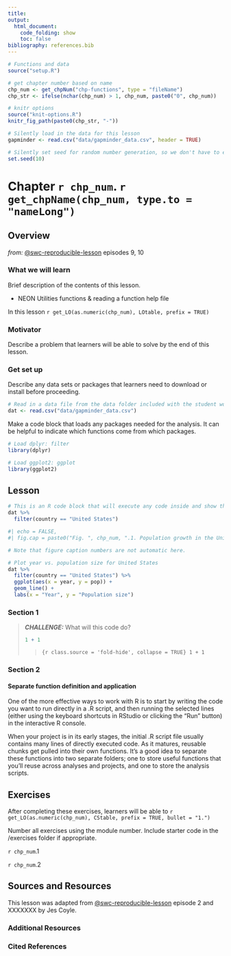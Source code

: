 ```yaml
---
title:  
output:
  html_document:
    code_folding: show
    toc: false
bibliography: references.bib
---
```



```r
# Functions and data
source("setup.R")

# get chapter number based on name
chp_num <- get_chpNum("chp-functions", type = "fileName")
chp_str <- ifelse(nchar(chp_num) > 1, chp_num, paste0("0", chp_num))

# knitr options
source("knit-options.R")
knitr_fig_path(paste0(chp_str, "-"))

# Silently load in the data for this lesson
gapminder <- read.csv("data/gapminder_data.csv", header = TRUE)

# Silently set seed for random number generation, so we don't have to explain it
set.seed(10)
```

# Chapter `r chp_num`. `r get_chpName(chp_num, type.to = "nameLong")` {.tabset}

## Overview 

*from:* [@swc-reproducible-lesson](https://swcarpentry.github.io/r-novice-gapminder/) episodes 9, 10


### What we will learn

Brief description of the contents of this lesson. 



- NEON Utilities functions & reading a function help file

In this lesson 
`r get_LO(as.numeric(chp_num), LOtable, prefix = TRUE)`

### Motivator

Describe a problem that learners will be able to solve by the end of this lesson.

### Get set up

Describe any data sets or packages that learners need to download or install before proceeding.

```r
# Read in a data file from the data folder included with the student workbook
dat <- read.csv("data/gapminder_data.csv")
```

Make a code block that loads any packages needed for the analysis. It can be helpful to indicate which functions come from which packages.

```r

# Load dplyr: filter
library(dplyr)

# Load ggplot2: ggplot
library(ggplot2)

```

## Lesson


```r
# This is an R code block that will execute any code inside and show the results.
dat %>%
  filter(country == "United States")

```



```r
#| echo = FALSE,
#| fig.cap = paste0("Fig. ", chp_num, ".1. Population growth in the United States 1952 - 2007.")

# Note that figure caption numbers are not automatic here.

# Plot year vs. population size for United States
dat %>%
  filter(country == "United States") %>%
  ggplot(aes(x = year, y = pop)) +
  geom_line() +
  labs(x = "Year", y = "Population size")

```


### Section 1


> ***CHALLENGE:*** What will this code do?
>
> ```r
> 1 + 1
> ```
> > ```{r class.source = 'fold-hide', collapse = TRUE}
> > 1 + 1
> > ```

### Section 2



#### Separate function definition and application

One of the more effective ways to work with R is to start by writing the code you want to run directly in a .R script, and then running the selected lines (either using the keyboard shortcuts in RStudio or clicking the "Run" button) in the interactive R console.

When your project is in its early stages, the initial .R script file usually contains many lines
of directly executed code. As it matures, reusable chunks get pulled into their
own functions. It's a good idea to separate these functions into two separate folders; one
to store useful functions that you'll reuse across analyses and projects, and
one to store the analysis scripts.

## Exercises

After completing these exercises, learners will be able to 
`r get_LO(as.numeric(chp_num), CStable, prefix = TRUE, bullet = "1.")`


Number all exercises using the module number. Include starter code in the /exercises folder if appropriate.

`r chp_num`.1 

`r chp_num`.2 



## Sources and Resources

This lesson was adapted from [@swc-reproducible-lesson](https://swcarpentry.github.io/r-novice-gapminder/) episode 2 and XXXXXXX by Jes Coyle.

### Additional Resources

### Cited References

